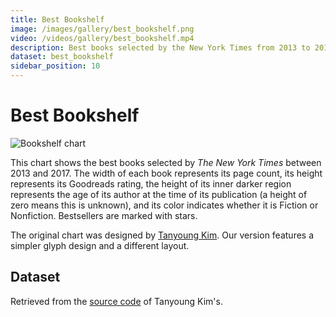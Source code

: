 ```yaml
---
title: Best Bookshelf
image: /images/gallery/best_bookshelf.png
video: /videos/gallery/best_bookshelf.mp4
description: Best books selected by the New York Times from 2013 to 2017
dataset: best_bookshelf
sidebar_position: 10
---
```


# Best Bookshelf


![Bookshelf chart](/images/gallery/best_bookshelf.png)

This chart shows the best books selected by *The New York Times* between 2013 and 2017.
The width of each book represents its page count, its height represents its Goodreads rating, the height of its inner darker region represents the age of its author at the time of its publication (a height of zero means this is unknown), and its color indicates whether it is Fiction or Nonfiction. Bestsellers are marked with stars.

<Player url="/videos/gallery/best_bookshelf.mp4"/>

The original chart was designed by [Tanyoung Kim](https://github.com/tanykim).
Our version features a simpler glyph design and a different layout.

## Dataset

Retrieved from the [source code](https://github.com/tanykim/best-bookshelf) of Tanyoung Kim's.

